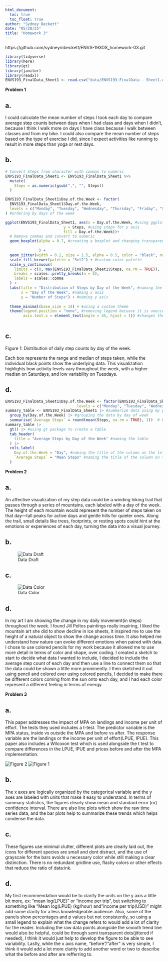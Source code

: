 ```yaml
---
html_document:
  toc: true
  toc_float: true
author: "Sydney Beckett"
date: "05/28/25"
title: "Homework 3"
---
```


https://github.com/sydneymbeckett/ENVS-193DS_homework-03.git

```r
library(tidyverse)
library(here)
library(gt)
library(janitor)
library(readxl)
ENVS193_FinalData_Sheet1 <- read.csv("data/ENVS193-FinalData - Sheet1.csv") #reading in data

```



**Problem 1**

## a.

I could calculate the mean number of steps I took each day to compare average step counts between days when I had class and days when I didn’t, because I think I walk more on days I have class because I walk between classes and from my bike. I could also compare the mean number of steps based on the type of exercise I did, since I expect activities like running to result in more steps than yoga or rest days.

## b.

```r
# Convert Steps from character with commas to numeric
ENVS193_FinalData_Sheet1 <- ENVS193_FinalData_Sheet1 %>%
  mutate(
    Steps = as.numeric(gsub(",", "", Steps))
  )

ENVS193_FinalData_Sheet1$Day.of.the.Week <- factor(
  ENVS193_FinalData_Sheet1$Day.of.the.Week,
  levels = c("Monday", "Tuesday", "Wednesday", "Thursday", "Friday", "Saturday", "Sunday")
) #ordering by days of the week

ggplot(ENVS193_FinalData_Sheet1, aes(x = Day.of.the.Week, #using ggplot with my data and using day of week for x axis
                          y = Steps, #using steps for y axis
                          fill = Day.of.the.Week))+ 
  # Remove commas and convert to numeric
  geom_boxplot(alpha = 0.7, #creating a boxplot and changing transparency using alpha
               
               ) +
  geom_jitter(width = 0.2, size = 1.5, alpha = 0.5, color = "black", na.rm = TRUE) + #using jitter to show individual data and changing width size transparency and color of the points, na.rm = TRUE just makes sure that no warning messages come up
  scale_fill_brewer(palette = "Set2") + #custom color palette
  scale_y_continuous(
    limits = c(0, max(ENVS193_FinalData_Sheet1$Steps, na.rm = TRUE)),
    breaks = scales::pretty_breaks(n = 5),
    labels = scales::comma
  ) +
  labs(title = "Distribution of Steps by Day of the Week", #naming the boxplot
       x = "Day of the Week", #naming x axis
       y = "Number of Steps") + #naming y axis
  
  theme_minimal(base_size = 14) + #using a custom theme
  theme(legend.position = "none", #removing legend becuase it is uneccessary
        axis.text.x = element_text(angle = 45, hjust = 1)) #changes the day of the week to be at an angle so they take up less space
  
```


## c.
Figure 1: Distribution of daily step counts by day of the week.

Each box represents the range and median of steps taken, while the individual black points show the underlying data. This visualization highlights how activity levels vary throughout the week, with a higher median on Saturdays, and low variability on Tuesdays. 

## d. 
```r
ENVS193_FinalData_Sheet1$Day.of.the.Week <- factor(ENVS193_FinalData_Sheet1$Day.of.the.Week,
                                levels = c("Monday", "Tuesday", "Wednesday", "Thursday", "Friday", "Saturday", "Sunday")) #ordering by days of the week
summary_table <- ENVS193_FinalData_Sheet1 |> #summarize data using my personal data
  group_by(Day.of.the.Week) |> #grouping the data by day of week
  summarise(`Average Steps` = round(mean(Steps, na.rm = TRUE), 1))  # Round to 1 decimal
summary_table |> 
  gt() |> #using gt package to create a table
  tab_header(
    title = "Average Steps by Day of the Week" #naming the table
  ) |>
  cols_label(
    Day.of.the.Week = "Day", #naming the title of the column on the left day
    `Average Steps` = "Mean Steps" #naming the title of the column on the right mean steps
  )
```

**Problem 2**

## a.
An affective visualization of my step data could be a winding hiking trail that passes through a series of mountains, each labeled with a day of the week. The height of each mountain would represent the number of steps taken on that day—tall peaks for active days and gentle hills for quieter ones. Along the trail, small details like trees, footprints, or resting spots could hint at the emotions or experiences of each day, turning the data into a visual journey.

## b.
![Data Draft ](DataDraft.jpeg)


## c.
![Data Color](datacolor.jpeg)




## d.
In my art I am showing the change in my daily movement(in steps) throughout the week.
I found Jill Peltos paintings really inspiring, I liked the mountain art she did to show decline in ice sheets, it inspired me to use the height of a natural object to show the change across time. It also helped me understand how nature can evoke different emotions when paired with data.
I chose to use colored pencils for my work because it allowed me to use more detail in terms of color and shape, over coding.
I created a sketch to start to decide what data I wanted to include, I decided to include the average step count of each day and then use a line to connect them so that the data could be shown a little more prominently. I then sketched it out using pencil and colored over using colored pencils, I decided to make there be different colors coming from the sun onto each day, and I had each color represent a different feeling in terms of energy. 

**Problem 3**

## a.
This paper addresses the impact of MPA on landings and income per unit of effort. The tests they used includes a t-test. The predictor variable is the MPA status, inside vs outside the MPA and before vs after. The response variable are the landings or the income per unit of effort(LPUE, IPUE). This paper also includes a Wilcoxon test which is used alongside the t test to compare differences in the LPUE, IPUE and prices before and after the MPA implementation. 

![Figure 2](figure2.jpg)
![Figure 1](figure1.jpg)


## b.

The x axes are logically organized by the categorical variable and the y axes are labeled with units that make it easy to understand. In terms of summary statistics, the figures clearly show mean and standard error (or) confidence interval. There are also line plots which show the raw time series data, and the bar plots help to summarize these trends which helps condense the data. 

## c.
These figures use minimal clutter, different plots are clearly laid out, the icons for different species are small and dont distract, and the use of grayscale for the bars avoids u necessary color while still making a clear distinction. There is no redundant gridline use, flashy colors or other effects that reduce the ratio of data:ink.

## d.
My first recommendation would be to clarify the units on the y axis a little bit more, ex: "mean log(LPUE)" or "income per trip", but switching to something like "Mean log(LPUE) (kg/hour) and "income per trip(USD)" might add some clarity for a less knowledgeable audience. Also, some of the panels show percentages and p values but not consistently, so using a small legend to explain what the change refers to would add a lot of clarity for the reader. Including the raw data points alongside the smooth trend line would also be helpful, could be through semi transparent dots(jittered if needed), I think it would just help to develop the figure to be able to see variability. Lastly, while the x axis name, "before"/"after" is very simple, I think it would add a lot more clarity to add another word or two to describe what the before and after are refferring to. 
